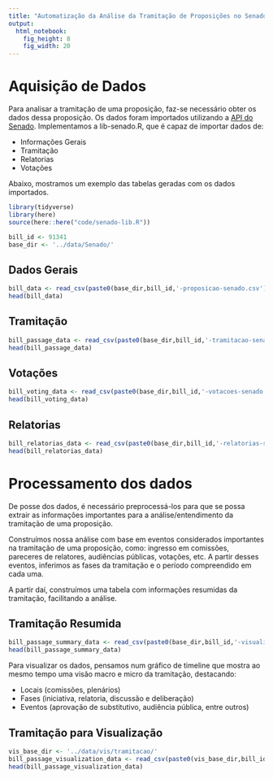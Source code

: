 ```yaml
---
title: "Automatização da Análise da Tramitação de Proposições no Senado"
output: 
  html_notebook:
    fig_height: 8
    fig_width: 20
---
```


# Aquisição de Dados

Para analisar a tramitação de uma proposição, faz-se necessário obter os dados dessa proposição. Os dados foram importados utilizando a [API do Senado](http://legis.senado.leg.br/dadosabertos/).
Implementamos a lib-senado.R, que é capaz de importar dados de:

  * Informações Gerais
  * Tramitação
  * Relatorias
  * Votações
  
Abaixo, mostramos um exemplo das tabelas geradas com os dados importados.

```r
library(tidyverse)
library(here)
source(here::here("code/senado-lib.R"))

bill_id <- 91341
base_dir <- '../data/Senado/'
```

## Dados Gerais

```r
bill_data <- read_csv(paste0(base_dir,bill_id,'-proposicao-senado.csv'))
head(bill_data)
```

## Tramitação

```r
bill_passage_data <- read_csv(paste0(base_dir,bill_id,'-tramitacao-senado.csv'))
head(bill_passage_data)
```

## Votações

```r
bill_voting_data <- read_csv(paste0(base_dir,bill_id,'-votacoes-senado.csv'))
head(bill_voting_data)
```

## Relatorias

```r
bill_relatorias_data <- read_csv(paste0(base_dir,bill_id,'-relatorias-senado.csv'))
head(bill_relatorias_data)
```

# Processamento dos dados

De posse dos dados, é necessário preprocessá-los para que se possa extrair as informações importantes para a análise/entendimento da tramitação de uma proposição.

Construímos nossa análise com base em eventos considerados importantes na tramitação de uma proposição, como: ingresso em comissões, pareceres de relatores, audiências públicas, votações, etc. A partir desses eventos, inferimos as fases da tramitação e o período compreendido em cada uma.

A partir daí, construímos uma tabela com informações resumidas da tramitação, facilitando a análise.

## Tramitação Resumida

```r
bill_passage_summary_data <- read_csv(paste0(base_dir,bill_id,'-visualizacao-tramitacao-senado.csv'))
head(bill_passage_summary_data)
```

Para visualizar os dados, pensamos num gráfico de timeline que mostra ao mesmo tempo uma visão macro e micro da tramitação, destacando:

  * Locais (comissões, plenários)
  * Fases (iniciativa, relatoria, discussão e deliberação)
  * Eventos (aprovação de substitutivo, audiência pública, entre outros)

## Tramitação para Visualização

```r
vis_base_dir <- '../data/vis/tramitacao/'
bill_passage_visualization_data <- read_csv(paste0(vis_base_dir,bill_id,'-data-senado.csv'))
head(bill_passage_visualization_data)
```





























